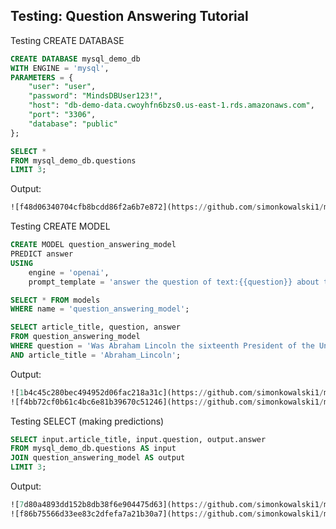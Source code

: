 ## Testing: Question Answering Tutorial

Testing CREATE DATABASE
```sql
CREATE DATABASE mysql_demo_db
WITH ENGINE = 'mysql',
PARAMETERS = {
    "user": "user",
    "password": "MindsDBUser123!",
    "host": "db-demo-data.cwoyhfn6bzs0.us-east-1.rds.amazonaws.com",
    "port": "3306",
    "database": "public"
};

SELECT *
FROM mysql_demo_db.questions
LIMIT 3;

```
Output:
```sql
![f48d06340704cfb8bcdd86f2a6b7e872](https://github.com/simonkowalski1/mindsdb/assets/114826808/562ef858-c010-49bd-9fa0-4342bd66a9bc)
```

Testing CREATE MODEL
```sql
CREATE MODEL question_answering_model
PREDICT answer
USING
    engine = 'openai',
    prompt_template = 'answer the question of text:{{question}} about text:{{article_title}}';

SELECT * FROM models
WHERE name = 'question_answering_model';

SELECT article_title, question, answer
FROM question_answering_model
WHERE question = 'Was Abraham Lincoln the sixteenth President of the United States?'
AND article_title = 'Abraham_Lincoln';

```
Output:
```sql
![1b4c45c280bec494952d06fac218a31c](https://github.com/simonkowalski1/mindsdb/assets/114826808/64ebc337-0349-4ab5-a403-399785602c8e)
![f4bb72cf0b61c4bc6e81b39670c51246](https://github.com/simonkowalski1/mindsdb/assets/114826808/6bb283f4-bb43-4adc-9aac-5cfa3b42ff94)
```

Testing SELECT (making predictions)
```sql
SELECT input.article_title, input.question, output.answer
FROM mysql_demo_db.questions AS input
JOIN question_answering_model AS output
LIMIT 3;
```
Output:
```sql
![7d80a4893dd152b8db38f6e904475d63](https://github.com/simonkowalski1/mindsdb/assets/114826808/e2c27fbd-0cc7-4a61-9e19-895d18976ca5)
![f86b75566d33ee83c2dfefa7a21b30a7](https://github.com/simonkowalski1/mindsdb/assets/114826808/e8b749be-2daf-45f8-a1c2-59595970281b)
```
